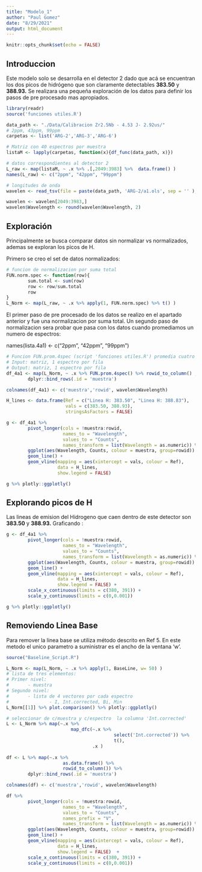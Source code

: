 ```yaml
---
title: "Modelo_1"
author: "Paul Gomez"
date: "8/29/2021"
output: html_document
---
```


```r
knitr::opts_chunk$set(echo = FALSE)
```

## Introduccion

Este modelo solo se desarrolla en el detector 2 dado que acá se encuentran los dos picos de hidrógeno que son claramente detectables **383.50** y **388.93.** Se realizara una pequeña exploración de los datos para definir los pasos de pre procesado mas apropiados.

```r
library(readr)
source('funciones utiles.R')

data_path <- "./Data/Calibracion Zr2.5Nb - 4.53 J- 2.92us/"
# 2ppm, 43ppm, 99ppm
carpetas <- list('ARG-2','ARG-3','ARG-6')

# Matriz con 40 espectros por muestra
listaM <- lapply(carpetas, function(x){df_func(data_path, x)})

# datos correspondientes al detector 2
L_raw <- map(listaM, ~ .x %>% .[,2049:3983] %>%  data.frame() )
names(L_raw) <- c("2ppm", "42ppm", "99ppm")

# longitudes de onda
wavelen <- read_tsv(file = paste(data_path, 'ARG-2/a1.ols', sep = '' ), skip = 6) %>% select(Wavelength) %>% rowid_to_column()

wavelen <- wavelen[2049:3983,] 
wavelen$Wavelength <- round(wavelen$Wavelength, 2)
```

## Exploración

Principalmente se busca comparar datos sin normalizar vs normalizados, ademas se exploran los picos de H.

Primero se creo el set de datos normalizados:

```r
# funcion de normalizacion por suma total
FUN.norm.spec <- function(row){
        sum.total <- sum(row)
        row <- row/sum.total
        row
}
L_Norm <- map(L_raw, ~ .x %>% apply(1, FUN.norm.spec) %>% t() )
```

El primer paso de pre procesado de los datos se realizo en el apartado anterior y fue una normalizacion por suma total. Un segundo paso de normalizacion sera probar que pasa con los datos cuando promediamos un numero de espectros:

names(lista.4a1) \<- c("2ppm", "42ppm", "99ppm")

```r
# Funcion FUN.prom.4spec (script 'funciones utiles.R') promedia cuatro espectros
# Input: matriz, 1 espectro por fila
# Output: matriz, 1 espectro por fila
df_4a1 <- map(L_Norm, ~ .x %>% FUN.prom.4spec() %>% rowid_to_column() , i = 4) %>% 
        dplyr::bind_rows(.id = 'muestra')

colnames(df_4a1) <- c('muestra','rowid', wavelen$Wavelength)

H_lines <- data.frame(Ref = c("Linea H: 383.50", "Linea H: 388.83"),
                      vals = c(383.50, 388.93),
                      stringsAsFactors = FALSE)

g <- df_4a1 %>%  
        pivot_longer(cols = !muestra:rowid,
                     names_to = "Wavelength",
                     values_to = "Counts",
                     names_transform = list(Wavelength = as.numeric)) %>% 
        ggplot(aes(Wavelength, Counts, colour = muestra, group=rowid)) +
        geom_line() + 
        geom_vline(mapping = aes(xintercept = vals, colour = Ref),
                   data = H_lines,
                   show.legend = FALSE) 

g %>% plotly::ggplotly()
```

## Explorando picos de H

Las lineas de emision del Hidrogeno que caen dentro de este detector son **383.50** y **388.93.** Graficando :

```r

g <- df_4a1 %>%  
        pivot_longer(cols = !muestra:rowid,
                     names_to = "Wavelength",
                     values_to = "Counts",
                     names_transform = list(Wavelength = as.numeric)) %>% 
        ggplot(aes(Wavelength, Counts, colour = muestra, group=rowid)) +
        geom_line() + 
        geom_vline(mapping = aes(xintercept = vals, colour = Ref),
                   data = H_lines,
                   show.legend = FALSE) +
        scale_x_continuous(limits = c(380, 391)) +
        scale_y_continuous(limits = c(0,0.001))

g %>% plotly::ggplotly()
```

## Removiendo Linea Base

Para remover la linea base se utiliza método descrito en Ref 5. En este metodo el unico parametro a suministrar es el ancho de la ventana 'w'.

```r
source("Baseline_Script.R")

L_Norm <- map(L_Norm, ~ .x %>% apply(1, BaseLine, w= 50) )
# lista de tres elementos:
# Primer nivel: 
#       - muestra 
# Segundo nivel: 
#       - lista de 4 vectores por cada espectro 
#               - I, Int.corrected, Bi, Min 
L_Norm[[1]] %>% plot.comparison() %>% plotly::ggplotly()
```

```r
# seleccionar de c/muestra y c/espectro  la columna 'Int.corrected' 
L <- L_Norm %>% map(~.x %>% 
                        map_dfc(~.x %>% 
                                        select('Int.corrected')) %>%
                                        t(),
                                .x )
        
df <- L %>% map(~.x %>% 
                     as.data.frame() %>% 
                     rowid_to_column()) %>% 
        dplyr::bind_rows(.id = 'muestra')

colnames(df) <- c('muestra','rowid', wavelen$Wavelength)

df %>%  
        pivot_longer(cols = !muestra:rowid,
                     names_to = "Wavelength",
                     values_to = "Counts",
                     names_prefix = "V",
                     names_transform = list(Wavelength = as.numeric)) %>% 
        ggplot(aes(Wavelength, Counts, colour = muestra, group=rowid)) +
        geom_line() + 
        geom_vline(mapping = aes(xintercept = vals, colour = Ref),
                   data = H_lines,
                   show.legend = FALSE)  +
        scale_x_continuous(limits = c(380, 391)) +
        scale_y_continuous(limits = c(0,0.001))

```
